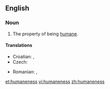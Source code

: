 ==English==
===Noun===
{{en-noun|-}}

# The property of being [[humane]].

====Translations====
{{trans-top|property of being humane}}
* Croatian: {{t-|hr|čovjekoljublje|n|alt=čȍvjekoljūblje}}, {{t-|hr|čovjekoljubivost|f|alt=čovjekoljùbivōst}}
* Czech: {{t-|cs|lidskost|f}}
{{trans-mid}}
* Romanian: {{t|ro|omenie|f}}, {{t|ro|umanitate|f}}
{{trans-bottom}}

[[et:humaneness]]
[[vi:humaneness]]
[[zh:humaneness]]